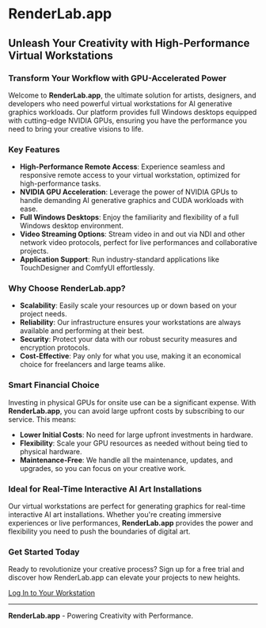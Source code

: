 # RenderLab.app

## Unleash Your Creativity with High-Performance Virtual Workstations

### Transform Your Workflow with GPU-Accelerated Power

Welcome to **RenderLab.app**, the ultimate solution for artists, designers, and developers who need powerful virtual workstations for AI generative graphics workloads. Our platform provides full Windows desktops equipped with cutting-edge NVIDIA GPUs, ensuring you have the performance you need to bring your creative visions to life.

### Key Features

- **High-Performance Remote Access**: Experience seamless and responsive remote access to your virtual workstation, optimized for high-performance tasks.
- **NVIDIA GPU Acceleration**: Leverage the power of NVIDIA GPUs to handle demanding AI generative graphics and CUDA workloads with ease.
- **Full Windows Desktops**: Enjoy the familiarity and flexibility of a full Windows desktop environment.
- **Video Streaming Options**: Stream video in and out via NDI and other network video protocols, perfect for live performances and collaborative projects.
- **Application Support**: Run industry-standard applications like TouchDesigner and ComfyUI effortlessly.

### Why Choose RenderLab.app?

- **Scalability**: Easily scale your resources up or down based on your project needs.
- **Reliability**: Our infrastructure ensures your workstations are always available and performing at their best.
- **Security**: Protect your data with our robust security measures and encryption protocols.
- **Cost-Effective**: Pay only for what you use, making it an economical choice for freelancers and large teams alike.

### Smart Financial Choice

Investing in physical GPUs for onsite use can be a significant expense. With **RenderLab.app**, you can avoid large upfront costs by subscribing to our service. This means:

- **Lower Initial Costs**: No need for large upfront investments in hardware.
- **Flexibility**: Scale your GPU resources as needed without being tied to physical hardware.
- **Maintenance-Free**: We handle all the maintenance, updates, and upgrades, so you can focus on your creative work.

### Ideal for Real-Time Interactive AI Art Installations

Our virtual workstations are perfect for generating graphics for real-time interactive AI art installations. Whether you're creating immersive experiences or live performances, **RenderLab.app** provides the power and flexibility you need to push the boundaries of digital art.

### Get Started Today

Ready to revolutionize your creative process? Sign up for a free trial and discover how RenderLab.app can elevate your projects to new heights.

[Log In to Your Workstation](/app)

---

**RenderLab.app** - Powering Creativity with Performance.
